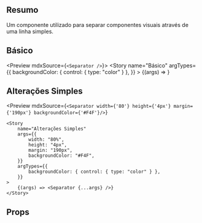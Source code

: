 <!-- #region Imports -->


<!-- #endregion -->

<Meta title="Components/Separator" id="separator" component={Separator} />

## Resumo

Um componente utilizado para separar componentes visuais através de uma linha simples.

## Básico

<Preview mdxSource={`<Separator />`}>
    <Story
        name="Básico"
        argTypes={{
            backgroundColor: { control: { type: "color" } },
        }}
    >
        {(args) => <Separator />}
    </Story>
</Preview>

## Alterações Simples

<Preview
    mdxSource={`<Separator width={'80'} height={'4px'} margin={'190px'} backgroundColor={'#F4F'}/>`}
>
    <Story
        name="Alterações Simples"
        args={{
            width: "80%",
            height: "4px",
            margin: "190px",
            backgroundColor: "#F4F",
        }}
        argTypes={{
            backgroundColor: { control: { type: "color" } },
        }}
    >
        {(args) => <Separator {...args} />}
    </Story>
</Preview>

## Props

<Props of={Separator} />
